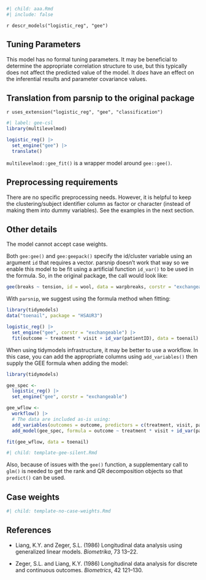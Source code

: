 ```r
#| child: aaa.Rmd
#| include: false
```

`r descr_models("logistic_reg", "gee")`

## Tuning Parameters

This model has no formal tuning parameters. It may be beneficial to determine the appropriate correlation structure to use, but this typically does not affect the predicted value of the model. It _does_ have an effect on the inferential results and parameter covariance values. 

## Translation from parsnip to the original package

`r uses_extension("logistic_reg", "gee", "classification")`

```r
#| label: gee-csl
library(multilevelmod)

logistic_reg() |> 
  set_engine("gee") |> 
  translate()
```

`multilevelmod::gee_fit()` is a wrapper model around `gee::gee()`. 


## Preprocessing requirements

There are no specific preprocessing needs. However, it is helpful to keep the clustering/subject identifier column as factor or character (instead of making them into dummy variables). See the examples in the next section. 

## Other details

The model cannot accept case weights. 

Both `gee:gee()` and `gee:geepack()` specify the id/cluster variable using an argument `id` that requires a vector. parsnip doesn't work that way so we enable this model to be fit using a artificial function `id_var()` to be used in the formula. So, in the original package, the call would look like:

```r
gee(breaks ~ tension, id = wool, data = warpbreaks, corstr = "exchangeable")
```

With `parsnip`, we suggest using the formula method when fitting: 

```r
library(tidymodels)
data("toenail", package = "HSAUR3")

logistic_reg() |> 
  set_engine("gee", corstr = "exchangeable") |> 
  fit(outcome ~ treatment * visit + id_var(patientID), data = toenail)
```

When using tidymodels infrastructure, it may be better to use a workflow. In this case, you can add the appropriate columns using `add_variables()` then supply the GEE formula when adding the model: 

```r
library(tidymodels)

gee_spec <- 
  logistic_reg() |> 
  set_engine("gee", corstr = "exchangeable")

gee_wflow <- 
  workflow() |> 
  # The data are included as-is using:
  add_variables(outcomes = outcome, predictors = c(treatment, visit, patientID)) |> 
  add_model(gee_spec, formula = outcome ~ treatment * visit + id_var(patientID))

fit(gee_wflow, data = toenail)
```
```r
#| child: template-gee-silent.Rmd
```

Also, because of issues with the `gee()` function, a supplementary call to `glm()` is needed to get the rank and QR decomposition objects so that `predict()` can be used.

## Case weights

```r
#| child: template-no-case-weights.Rmd
```

## References

 - Liang, K.Y. and Zeger, S.L. (1986) Longitudinal data analysis using generalized linear models. _Biometrika_, 73 13–22.

 - Zeger, S.L. and Liang, K.Y. (1986) Longitudinal data analysis for discrete and continuous outcomes. _Biometrics_, 42 121–130.


